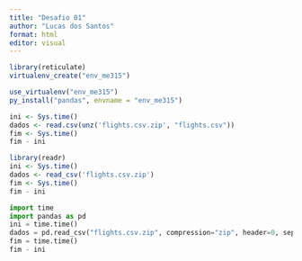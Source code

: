 ---
title: "Desafio 01" 
author: "Lucas dos Santos"
format: html
editor: visual
---

```{r}
library(reticulate)
virtualenv_create("env_me315")
```

```{r}
use_virtualenv("env_me315")
py_install("pandas", envname = "env_me315")
```

```{r}
ini <- Sys.time()
dados <- read.csv(unz('flights.csv.zip', "flights.csv"))
fim <- Sys.time()
fim - ini
```

```{r}
library(readr)
ini <- Sys.time()
dados <- read_csv('flights.csv.zip')
fim <- Sys.time()
fim - ini
```

```{python}
import time
import pandas as pd
ini = time.time()
dados = pd.read_csv("flights.csv.zip", compression="zip", header=0, sep=",", low_memory=False)
fim = time.time()
fim - ini
```
